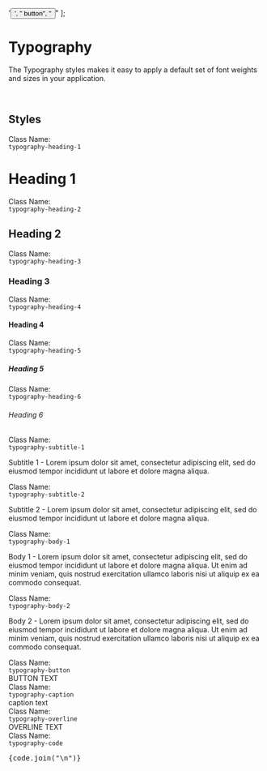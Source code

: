 
<Meta title="Guidelines/Typography" />

  '<button className="scroll rounded-lg border border-primary-500">',
  "  button",
  "</button>"
];

# Typography

The Typography styles makes it easy to apply a default set of font weights and sizes in your application.

<br />

## Styles

<Canvas>
  <div className="mx-auto max-w-3xl text-gray-100">
    <div className="grid grid-cols-[auto_1fr] gap-x-8 gap-y-4">
      <div className="flex items-center">
        <div>
          <div className="typography-subtitle-1">Class Name:</div>
          <code className="whitespace-nowrap typography-code">typography-heading-1</code>
        </div>
      </div>
      <div>
        <h1 className="typography-heading-1">Heading 1</h1>
      </div>
      <div className="flex items-center">
        <div>
          <div className="typography-subtitle-1">Class Name:</div>
          <code className="typography-code">typography-heading-2</code>
        </div>
      </div>
      <div>
        <h2 className="typography-heading-2">Heading 2</h2>
      </div>
      <div className="flex items-center">
        <div>
          <div className="typography-subtitle-1">Class Name:</div>
          <code className="typography-code">typography-heading-3</code>
        </div>
      </div>
      <div>
        <h3 className="typography-heading-3">Heading 3</h3>
      </div>
      <div className="flex items-center">
        <div>
          <div className="typography-subtitle-1">Class Name:</div>
          <code className="typography-code">typography-heading-4</code>
        </div>
      </div>
      <div className="flex items-center">
        <h4 className="typography-heading-4">Heading 4</h4>
      </div>
      <div className="flex items-center">
        <div>
          <div className="typography-subtitle-1">Class Name:</div>
          <code className="typography-code">typography-heading-5</code>
        </div>
      </div>
      <div className="flex items-center">
        <h5 className="typography-heading-5">Heading 5</h5>
      </div>
      <div className="flex items-center">
        <div>
          <div className="typography-subtitle-1">Class Name:</div>
          <code className="typography-code">typography-heading-6</code>
        </div>
      </div>
      <div className="flex items-center">
        <h6 className="typography-heading-6">Heading 6</h6>
      </div>
      <div className="flex items-center">
        <div>
          <div className="typography-subtitle-1">Class Name:</div>
          <code className="whitespace-nowrap typography-code">typography-subtitle-1</code>
        </div>
      </div>
      <div className="">
        <p className="typography-subtitle-1">
          Subtitle 1 - Lorem ipsum dolor sit amet, consectetur adipiscing elit, sed do eiusmod
          tempor incididunt ut labore et dolore magna aliqua.
        </p>
      </div>
      <div className="flex items-center">
        <div>
          <div className="typography-subtitle-1">Class Name:</div>
          <code className="whitespace-nowrap typography-code">typography-subtitle-2</code>
        </div>
      </div>
      <div className="flex items-center">
        <p className="typography-subtitle-2">
          Subtitle 2 - Lorem ipsum dolor sit amet, consectetur adipiscing elit, sed do eiusmod
          tempor incididunt ut labore et dolore magna aliqua.
        </p>
      </div>
      <div className="flex items-center">
        <div>
          <div className="typography-subtitle-1">Class Name:</div>
          <code className="typography-code">typography-body-1</code>
        </div>
      </div>
      <div>
        <p className="typography-body-1">
          Body 1 - Lorem ipsum dolor sit amet, consectetur adipiscing elit, sed do eiusmod tempor
          incididunt ut labore et dolore magna aliqua. Ut enim ad minim veniam, quis nostrud
          exercitation ullamco laboris nisi ut aliquip ex ea commodo consequat.
        </p>
      </div>
      <div className="flex items-center">
        <div>
          <div className="typography-subtitle-1">Class Name:</div>
          <code className="typography-code">typography-body-2</code>
        </div>
      </div>
      <div>
        <p className="typography-body-2">
          Body 2 - Lorem ipsum dolor sit amet, consectetur adipiscing elit, sed do eiusmod tempor
          incididunt ut labore et dolore magna aliqua. Ut enim ad minim veniam, quis nostrud
          exercitation ullamco laboris nisi ut aliquip ex ea commodo consequat.
        </p>
      </div>
      <div className="flex items-center">
        <div>
          <div className="typography-subtitle-1">Class Name:</div>
          <code className="typography-code">typography-button</code>
        </div>
      </div>
      <div className="flex items-center">
        <span className="typography-button">BUTTON TEXT</span>
      </div>
      <div className="flex items-center">
        <div>
          <div className="typography-subtitle-1">Class Name:</div>
          <code className="typography-code">typography-caption</code>
        </div>
      </div>
      <div className="flex items-center">
        <span className="typography-caption">caption text</span>
      </div>
      <div className="flex items-center">
        <div>
          <div className="typography-subtitle-1">Class Name:</div>
          <code className="typography-code">typography-overline</code>
        </div>
      </div>
      <div className="flex items-center">
        <span className="my-auto typography-overline">OVERLINE TEXT</span>
      </div>
      <div className="flex items-center">
        <div>
          <div className="typography-subtitle-1">Class Name:</div>
          <code className="typography-code">typography-code</code>
        </div>
      </div>
      <div className="overflow-x-auto">
        <pre className="py-2 typography-code">{code.join("\n")}</pre>
      </div>
    </div>
  </div>
</Canvas>
